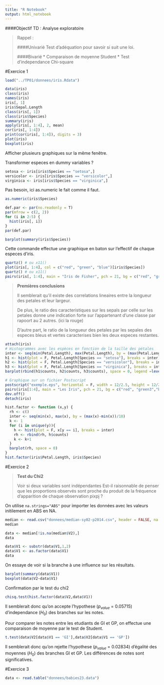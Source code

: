 ```yaml
---
title: "R Notebook"
output: html_notebook
---
```


####Objectif TD : Analyse exploratoire

>Rappel : 
>
>####Univarié
>Test d'adéquation pour savoir si suit une loi.
>
>####Bivarié
>* Comparaison de moyenne Student
>* Test d'independance Chi-square

#Exercice 1


```r
load("../TP01/donnees/iris.Rdata")
```

```r
data(iris)
class(iris)
names(iris)
iris[, 1]
iris$Sepal.Length
class(iris[, 1])
class(iris$Species)
summary(iris)
apply(iris[, 1:4], 2, mean)
cor(iris[, 1:4])
print(cor(iris[, 1:4]), digits = 3)
plot(iris)
boxplot(iris)
```
Afficher plusieurs graphiques sur la même fenêtre.

Transformer especes en dummy variables ? 
```r
setosa <- iris[iris$Species == "setosa",]
versicolor <- iris[iris$Species == "versicolor",]
virginica <- iris[iris$Species == "virginica",]
```
Pas besoin, ici as.numeric le fait comme il faut. 
```r
as.numeric(iris$Species)
```

```r
def.par <- par(no.readonly = T)
par(mfrow = c(2, 2))
for (i in 2:5) {
  hist(iris[, i])
}
par(def.par)
```

```r
barplot(summary(iris$Species))
```
Cette commande effectue une graphique en baton sur l'effectif de chaque especes d'iris. 

```r
quartz() # ou x11()
plot(iris[, 1:4], col = c("red", "green", "blue")[iris$Species])
quartz() # ou x11()
pairs(iris[, 1:4], main = "Iris de Fisher", pch = 21, bg = c("red", "green3","blue")[iris$Species])
```
>**Premières conclusions**
>
>Il semblerait qu'il existe des correlations lineaires entre la longueur des petales et leur largeur.
>
>De plus, le ratio des caracteristiques sur les sepals par celle sur les petales donne une indication forte sur l'appartenant d'une classe par rapoort au 2 autres. (ici la rouge)
>
>D'autre part, le ratio de la longueur des petales par les sepales des especes bleus et vertes caracterises bien les deux especes restantes.


```r
attach(iris)
# Histogrammes avec les espèces en fonction de la taille des pétales
inter <- seq(min(Petal.Length), max(Petal.Length), by = (max(Petal.Length) - min(Petal.Length))/10)
h1 <- hist(plot = F, Petal.Length[Species == "setosa"], breaks = inter)
h2 <- hist(plot = F, Petal.Length[Species == "versicolor"], breaks = inter)
h3 <- hist(plot = F, Petal.Length[Species == "virginica"], breaks = inter)
barplot(rbind(h1$counts, h2$counts, h3$counts), space = 0, legend =levels(Species), main = "LoPe", col = c("blue", "red", "yellow"))
```
```r
# Graphique sur un fichier Postscript
postscript("exemple.eps", horizontal = F, width = 12/2.5, height = 12/2.5)
pairs(iris[1:4], main = "Les Iris", pch = 21, bg = c("red", "green3","blue")[Species])
dev.off()
detach(iris)
```

```r
hist.factor <- function (x,y) {
  rh <- c()
  inter <- seq(min(x), max(x), by = (max(x)-min(x))/10)
  k <- 1
  for (i in unique(y)){
    h <- hist(plot = F, x[y == i], breaks = inter)
    rh <- rbind(rh, h$counts)
    k <- k+1
  }
  barplot(rh, space = 0)
}
hist.factor(iris$Petal.Length, iris$Species)
```

#Exercice 2 

>**Test du Chi2** 
>
>Voir si deux variables sont indépendantes
>Est-il raisonnable de penser que les proportions observés sont proche du produit de la fréquence d'apparition de chaque observation pixpj ? 

On utilise `na.strings="ABS"` pour importer les données avec les valeurs initilement en ABS en NA.

```r
median <- read.csv("donnees/median-sy02-p2014.csv", header = FALSE, na.strings="ABS")
median
```
```r
data <- median[!is.na(median$V2),]
data
```
```r
data$V1 <- substr(data$V1,1,2)
data$V1 <- as.factor(data$V1)
data
```
On essaye de voir si la branche à une influence sur les résultats.

```r
barplot(summary(data$V1))
boxplot(data$V2~data$V1)
```
Confirmation par le test du chi2 

```r
chisq.test(hist.factor(data$V2,data$V1))
```
Il semblerait donc qu'on accepte l'hypothese ($p_{value}$ = 0.05715) d'independance ($H_0$) des branches sur les notes.

Pour comparer les notes entre les etudiants de GI et GP, on effectue une comparaison de moyenne par le test de Student.
```r
t.test(data$V2[data$V1 == 'GI'],data$V2[data$V1 == 'GP'])
```
Il semblerait donc qu'on rejette l'hypothese ($p_{value}$ = 0.02834) d'égalité des moyennes ($H_0$) des branches GI et GP. Les différences de notes sont significatives. 

#Exercice 3 

```r
data <- read.table("donnees/babies23.data")
```

